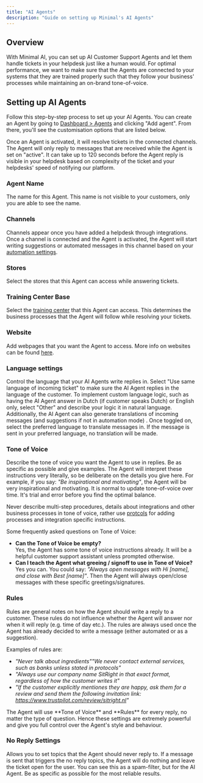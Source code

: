 ```yaml
---
title: "AI Agents"
description: "Guide on setting up Minimal's AI Agents"
---
```


## Overview

With Minimal AI, you can set up AI Customer Support Agents and let them handle tickets in your helpdesk just like a human would. For optimal performance, we want to make sure that the Agents are connected to your systems that they are trained properly such that they follow your business' processes while maintaining an on-brand tone-of-voice.

## Setting up AI Agents

Follow this step-by-step process to set up your AI Agents. You can create an Agent by going to [Dashboard \> Agents](https://gominimal.ai/dashboard/agents) and clicking "Add agent". From there, you'll see the customisation options that are listed below.

Once an Agent is activated, it will resolve tickets in the connected channels. The Agent will only reply to messages that are received while the Agent is set on "active". It can take up to 120 seconds before the Agent reply is visible in your helpdesk based on complexity of the ticket and your helpdesks' speed of notifying our platform.

### Agent Name

The name for this Agent. This name is not visible to your customers, only you are able to see the name.

### Channels

Channels appear once you have added a helpdesk through integrations. Once a channel is connected and the Agent is activated, the Agent will start writing suggestions or automated messages in this channel based on your [automation settings](https://gominimal.ai/dashboard/automate).

### Stores

Select the stores that this Agent can access while answering tickets.

### Training Center Base

Select the [training center](/training/protocols) that this Agent can access. This determines the business processes that the Agent will follow while resolving your tickets.

### Website

Add webpages that you want the Agent to access. More info on websites can be found [here](/set-up-and-integrations/integrations/website).

### Language settings

Control the language that your AI Agents write replies in. Select "Use same language of incoming ticket" to make sure the AI Agent replies in the language of the customer. To implement custom language logic, such as having the AI Agent answer in Dutch (if customer speaks Dutch) or English only, select "Other" and describe your logic it in natural language. Additionally, the AI Agent can also generate translations of incoming messages (and suggestions if not in automation mode) . Once toggled on, select the preferred language to translate messages in. If the message is sent in your preferred language, no translation will be made.

### Tone of Voice

Describe the tone of voice you want the Agent to use in replies. Be as specific as possible and give examples. The Agent will interpret these instructions very literally, so be deliberate on the details you give here. For example, if you say: _"Be inspirational and motivating"_, the Agent will be very inspirational and motivating. It is normal to update tone-of-voice over time. It's trial and error before you find the optimal balance.

Never describe multi-step procedures, details about integrations and other business processes in tone of voice, rather use [protcols](/training/protocols) for adding processes and integration specific instructions.

Some frequently asked questions on Tone of Voice:

- **Can the Tone of Voice be empty?**\
  Yes, the Agent has some tone of voice instructions already. It will be a helpful customer support assistant unless prompted otherwise.
- **Can I teach the Agent what greeing / signoff to use in Tone of Voice?**\
  Yes you can. You could say: _"Always open messages with Hi [name], and close with Best [name]"_. Then the Agent will always open/close messages with these specific greetings/signatures.

### Rules

Rules are general notes on how the Agent should write a reply to a customer. These rules do not influence whether the Agent will answer nor when it will reply (e.g. time of day etc.). The rules are always used once the Agent has already decided to write a message (either automated or as a suggestion).

Examples of rules are:

- _"Never talk about ingredients""We never contact external services, such as banks unless stated in protocols"_
- _"Always use our company name SitRight in that exact format, regardless of how the customer writes it"_
- _"If the customer explicitly mentiones they are happy, ask them for a review and send them the following invitation link: https://www.trustpilot.com/review/sitright.nl"_

<Note>
  The Agent will use **Tone of Voice** and **Rules** for every reply, no matter the type of question. Hence these settings are extremely powerful and give you full control over the Agent's style and behaviour.
</Note>

### No Reply Settings

Allows you to set topics that the Agent should never reply to. If a message is sent that triggers the no reply topics, the Agent will do nothing and leave the ticket open for the user. You can see this as a spam-filter, but for the AI Agent. Be as specific as possible for the most reliable results.